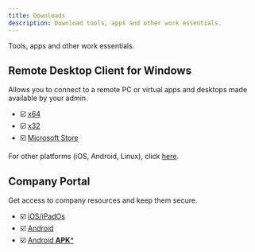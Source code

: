 ```yaml
---
title: Downloads
description: Download tools, apps and other work essentials.
---
```


Tools, apps and other work essentials.

## Remote Desktop Client for Windows
Allows you to connect to a remote PC or virtual apps and desktops made available by your admin.

- ☑️ [x64](https://go.microsoft.com/fwlink/?linkid=2068602)
- ☑️ [x32](https://go.microsoft.com/fwlink/?linkid=2098960)
- ☑️ [Microsoft Store](ms-windows-store://pdp/?productid=9WZDNCRFJ3PS)

For other platforms (iOS, Android, Linux), click [here](https://learn.microsoft.com/en-us/windows-365/end-user-hardware-requirements#macos-iosipados-and-android).

<div>
  <a class="button button--outline button--primary" href="ms-windows-store://pdp/?productid=9WZDNCRFJ3PS" target="_blank"><FAIcon icon="fa-brands fa-windows" size="2x"/> <span></span></a>
</div>

<!-- <details>
<summary><b>Other Platforms</b></summary>

- ☑️ [macOS](https://itunes.apple.com/app/microsoft-remote-desktop/id1295203466?mt=12)
- ☑️ [iOS/iPadOS](https://aka.ms/rdios)
- ☑️ [Android](https://play.google.com/store/apps/details?id=com.microsoft.rdc.androidx)

</details> -->

## Company Portal

Get access to company resources and keep them secure.

- ☑️ [iOS/iPadOs](https://apps.apple.com/app/intune-company-portal/id719171358)
- ☑️ [Android](https://play.google.com/store/apps/details?id=com.microsoft.windowsintune.companyportal&hl=en)
- ☑️ [Android **APK***](https://download.microsoft.com/download/5/8/5/5854FA0B-A11F-4810-AEFE-B6F3C4FA0CC2/com.microsoft.windowsintune.companyportal.apk)



<!-- 
<Columns className='item margin-bottom-lg' >
<Column className="text--left item  padding--sm">
  <Card
    shadow="tl"
    style={{ border: "1.5px solid var(--ifm-color-primary)", height: "100%" }}
  >
    <CardHeader className="padding-top--lg" style={{ color: "white" }}>
      <div className="avatar">
        <img className="logoCard" src="/img/logo/cloud-pc.svg" />
        <div className="avatar__intro">
          <div className="avatar__name">Windows365</div>
          <span className="avatar__subtitle">
            Allows you to connect to a remote PC or virtual apps and desktops
            made available by your admin.
          </span>
        </div>
      </div>
    </CardHeader>
    <CardFooter
      style={{ backgroundColor: "rgb(33 126 209)", color: "black" }}
      className="text--center"
    >
      <div className="button-group button-md button-group--block">
        <button className="button button--success">Like</button>
        <button className="button button--warning">Comment</button>
        <button className="button button--danger">Share</button>
      </div>
    </CardFooter>
  </Card>
</Column>

<Column  className='text--left item  padding--sm'>
<Card shadow='tl'  style={{border: '1.5px solid var(--ifm-color-primary)', height:'100%'}}>
<CardHeader
      className='padding-top--lg'
      style={{ color:'white'}}
    >
      <div className='avatar'>
        <img
          className='logoCard' 
          src='/img/logo/cloud-pc.svg'
        />
        <div className='avatar__intro'>
          <div className='avatar__name'>Windows365</div>
          <span className='avatar__subtitle'>
            Allows you to connect to a remote PC or virtual apps and desktops made available by your admin.
          </span>
        </div>
      </div>
</CardHeader>
<CardFooter style={{ backgroundColor: 'rgb(33 126 209)' , color:'black'}} className='text--center'> 
      <div className='button-group button-md button-group--block'>
        <button className='button button--success'>Like</button>
        <button className='button button--warning'>Comment</button>
        <button className='button button--danger'>Share</button>
      </div>
    </CardFooter> 
  </Card>
</Column>
</Columns> -->
